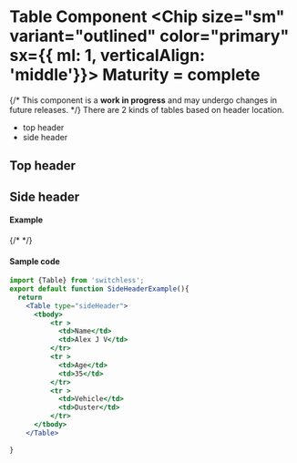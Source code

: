 


<Meta of={TableStories} />

# Table Component <Chip size="sm" variant="outlined" color="primary" sx={{ ml: 1, verticalAlign: 'middle'}}> Maturity = complete </Chip>
{/* <Alert color="warning" variant="soft">
  This component is a <b>work in progress</b> and may undergo changes in future releases.
</Alert> */}
There are 2 kinds of tables based on header location. 
- top header 
- side header

## Top header
<Story of={TableStories.TopHeader} />

## Side header
#### Example
{/* <Canvas of={TableStories.SideHeader} /> */}
<Story of={TableStories.TopHeader} />
#### Sample code
```jsx
import {Table} from 'switchless';
export default function SideHeaderExample(){
  return 
    <Table type="sideHeader">
      <tbody>
          <tr >
            <td>Name</td>
            <td>Alex J V</td>
          </tr>
          <tr >
            <td>Age</td>
            <td>35</td>
          </tr>
          <tr >
            <td>Vehicle</td>
            <td>Duster</td>
          </tr>
      </tbody>
    </Table>
  
}
```
